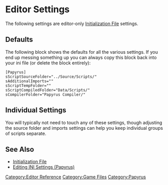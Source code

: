 = Editor Settings =
The following settings are editor-only [[Initialization File]] settings.

== Defaults ==
The following block shows the defaults for all the various settings.
If you end up messing something up you can always copy this block back into your ini file (or delete the block entirely):

 [Papyrus]
 sScriptSourceFolder="../Source/Scripts/"
 sAdditionalImports=""
 sScriptTempFolder=""
 sScriptCompiledFolder="Data/Scripts/"
 sCompilerFolder="Papyrus Compiler/"

== Individual Settings ==
You will typically not need to touch any of these settings, though adjusting the source folder and imports settings can help you keep individual groups of scripts separate.

{{Editor:Configuration:sScriptSourceFolder}}
{{Editor:Configuration:sAdditionalImports}}
{{Editor:Configuration:sScriptTempFolder}}
{{Editor:Configuration:sScriptCompiledFolder}}
{{Editor:Configuration:sCompilerFolder}}
{{Editor:Configuration:sAutoFillNamespaceDefault}}

== See Also ==
* [[Initialization File]]
* [[Editing INI Settings (Papyrus)]]


[[Category:Editor Reference]]
[[Category:Game Files]]
[[Category:Papyrus]]